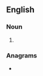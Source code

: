 {{also|ha'p'orths|hap'orths}}
==English==

===Noun===
{{head|en|noun form}}

# {{plural of|en|ha'porth}}

===Anagrams===
* {{anagrams|en|a=ahhoprst|Horspath}}